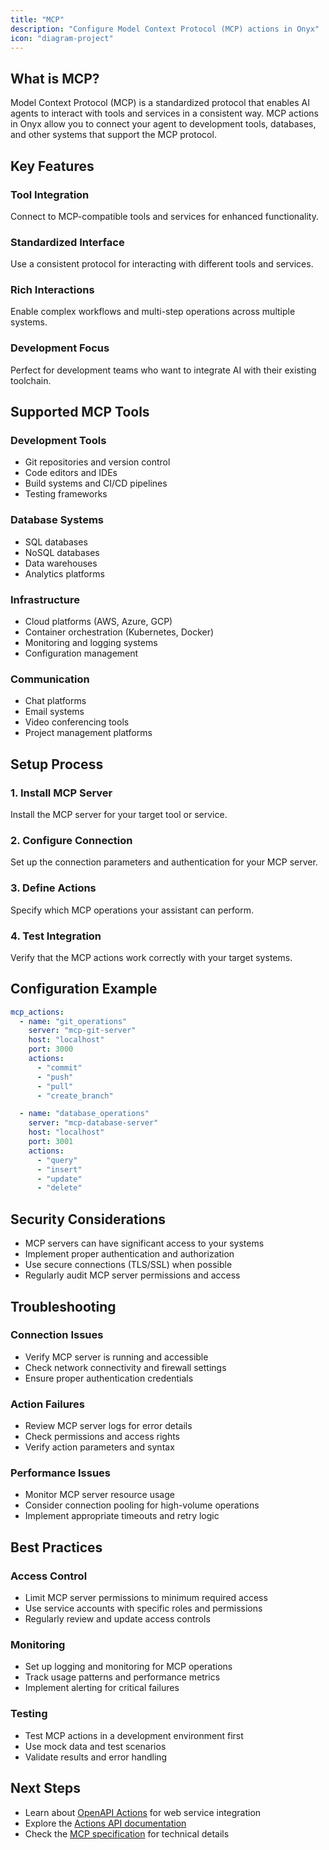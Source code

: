 ```yaml
---
title: "MCP"
description: "Configure Model Context Protocol (MCP) actions in Onyx"
icon: "diagram-project"
---
```


## What is MCP?

Model Context Protocol (MCP)
is a standardized protocol that enables AI agents to interact with tools and services in a consistent way.
MCP actions in Onyx allow you to connect your agent to development tools, databases,
and other systems that support the MCP protocol.

## Key Features

### **Tool Integration**

Connect to MCP-compatible tools and services for enhanced functionality.

### **Standardized Interface**

Use a consistent protocol for interacting with different tools and services.

### **Rich Interactions**

Enable complex workflows and multi-step operations across multiple systems.

### **Development Focus**

Perfect for development teams who want to integrate AI with their existing toolchain.

## Supported MCP Tools

### **Development Tools**

- Git repositories and version control
- Code editors and IDEs
- Build systems and CI/CD pipelines
- Testing frameworks

### **Database Systems**

- SQL databases
- NoSQL databases
- Data warehouses
- Analytics platforms

### **Infrastructure**

- Cloud platforms (AWS, Azure, GCP)
- Container orchestration (Kubernetes, Docker)
- Monitoring and logging systems
- Configuration management

### **Communication**

- Chat platforms
- Email systems
- Video conferencing tools
- Project management platforms

## Setup Process

### **1. Install MCP Server**

Install the MCP server for your target tool or service.

### **2. Configure Connection**

Set up the connection parameters and authentication for your MCP server.

### **3. Define Actions**

Specify which MCP operations your assistant can perform.

### **4. Test Integration**

Verify that the MCP actions work correctly with your target systems.

## Configuration Example

```yaml
mcp_actions:
  - name: "git_operations"
    server: "mcp-git-server"
    host: "localhost"
    port: 3000
    actions:
      - "commit"
      - "push"
      - "pull"
      - "create_branch"

  - name: "database_operations"
    server: "mcp-database-server"
    host: "localhost"
    port: 3001
    actions:
      - "query"
      - "insert"
      - "update"
      - "delete"
```

## Security Considerations

- MCP servers can have significant access to your systems
- Implement proper authentication and authorization
- Use secure connections (TLS/SSL) when possible
- Regularly audit MCP server permissions and access

## Troubleshooting

### **Connection Issues**

- Verify MCP server is running and accessible
- Check network connectivity and firewall settings
- Ensure proper authentication credentials

### **Action Failures**

- Review MCP server logs for error details
- Check permissions and access rights
- Verify action parameters and syntax

### **Performance Issues**

- Monitor MCP server resource usage
- Consider connection pooling for high-volume operations
- Implement appropriate timeouts and retry logic

## Best Practices

### **Access Control**

- Limit MCP server permissions to minimum required access
- Use service accounts with specific roles and permissions
- Regularly review and update access controls

### **Monitoring**

- Set up logging and monitoring for MCP operations
- Track usage patterns and performance metrics
- Implement alerting for critical failures

### **Testing**

- Test MCP actions in a development environment first
- Use mock data and test scenarios
- Validate results and error handling

## Next Steps

- Learn about [OpenAPI Actions](/admin/actions/openapi) for web service integration
- Explore the [Actions API documentation](/developers/api_reference/actions)
- Check the [MCP specification](https://modelcontextprotocol.io/) for technical details
